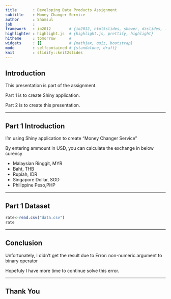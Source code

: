 ```yaml
---
title       : Developing Data Products Assignment
subtitle    : Money Changer Service
author      : Shamsul
job         : 
framework   : io2012        # {io2012, html5slides, shower, dzslides, ...}
highlighter : highlight.js  # {highlight.js, prettify, highlight}
hitheme     : tomorrow      # 
widgets     : []            # {mathjax, quiz, bootstrap}
mode        : selfcontained # {standalone, draft}
knit        : slidify::knit2slides
---
```


## Introduction

This presentation is part of the assignment.

Part 1 is to create Shiny application.

Part 2 is to create this presentation.


---

## Part 1 Introduction

I'm using Shiny application to create "Money Changer Service"

By entering ammount in USD, you can calculate the exchange in below curency

+ Malaysian Ringgit, MYR
+ Baht, THB
+ Rupiah, IDR
+ Singapore Dollar, SGD
+ Philippine Peso,PHP

---

## Part 1 Dataset

```r
rate<-read.csv("data.csv")
rate
```

---

## Conclusion

Unfortunately, I didn't get the result due to 
Error: non-numeric argument to binary operator

Hopefuly I have more time to continue solve this error.

---

## Thank You

